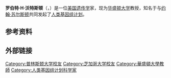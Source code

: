 {{Infobox scientist
|name              = Robert Waterston
| birth_name = Robert Hugh Waterston
|image             = Dr Robert Waterston, director of the Genome Sequencing Cente.jpg
|image_size        = 
|caption           = 
|birth_date        = {{Birth date and age|1943|09|17|}}
|birth_place       = [[密歇根州|密歇根州]][[底特律|底特律]]<ref>{{cite web|title=How Stuff Works Bob Waterston|url=http://science.howstuffworks.com/dictionary/famous-scientists/biologists/robert-waterston-info.htm|accessdate=18 May 2012}}</ref>
|death_date        = 
|death_place       = 
|residence         = 
|citizenship       = 
|nationality       = {{USA}}
|ethnicity         = 
|field             = [[遗传学|遗传学]]
|workplaces        = [[华盛顿大学|华盛顿大学]]<ref>{{cite web|title=A history of Genome Sciences|url=http://www.gs.washington.edu/about/history/genome_sciences.pdf|publisher=Genome Sciences, University of Washington|accessdate=18 May 2012}}</ref>
|alma_mater        = [[普林斯顿大学|普林斯顿大学]]<br>[[芝加哥大学|芝加哥大学]]
|doctoral_advisor  = 
|academic_advisors = 
|doctoral_students = 
|notable_students  = 
|known_for         = [[秀麗隱桿線蟲|秀麗隱桿線蟲]]的[[全基因组测序|全基因组测序]]
|author_abbrev_bot = 
|author_abbrev_zoo = 
|influences        = 
|influenced        = 
|awards            =  [[George_W._Beadle_Award|George W. Beadle Award]] {{small|(2000)}}<ref>{{Cite journal
 | last1 = Kimble | first1 = J.
 | title = The 2000 George W. Beadle Medal. John Sulston and Robert Waterston
 | journal = Genetics
 | volume = 157
 | issue = 2
 | pages = 467–468
 | year = 2001
 | pmid = 11370623
 | pmc = 1461515
}}</ref><br>[[盖尔德纳国际奖|盖尔德纳国际奖]] <small>(2002)</small><br>[[丹·大卫奖|丹·大卫奖]] {{small|(2002)}}<br>[[Alfred_P._Sloan,_Jr._Prize|Alfred P. Sloan, Jr. Prize]] <small>(2002)</small><br>[[格鲁伯遗传学奖|格鲁伯遗传学奖]] {{small|(2005)}}
|religion          =
|footnotes         = 
}}
'''罗伯特·H·沃特斯顿'''（{{lang-en|Robert Hugh Waterston}}，{{bd|1943年|9月17日|}}）是一位[[美国|美国]][[遗传学|遗传学]]家，现为[[华盛顿大学|华盛顿大学]]教授，知名于与[[约翰·苏尔斯顿|约翰·苏尔斯顿]]共同发起了[[人类基因组计划|人类基因组计划]]。

== 参考资料 ==
{{reflist|25em}}
== 外部链接 ==
{{加拿大盖尔德纳国际奖获得者}}
{{格鲁伯遗传学奖获得者}}
{{authority control}}

{{DEFAULTSORT:Waterston, Bob}}

[[Category:普林斯顿大学校友|Category:普林斯顿大学校友]]
[[Category:芝加哥大学校友|Category:芝加哥大学校友]]
[[Category:華盛頓大學教師|Category:華盛頓大學教師]]
[[Category:人类基因组计划科学家|Category:人类基因组计划科学家]]